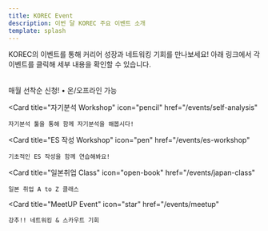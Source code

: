 ```yaml
---
title: KOREC Event
description: 이번 달 KOREC 주요 이벤트 소개
template: splash
---
```



<div style="margin-bottom: 2rem;">
  KOREC의 이벤트를 통해 커리어 성장과 네트워킹 기회를 만나보세요! 아래 링크에서 각 이벤트를 클릭해 세부 내용을 확인할 수 있습니다.
</div>

<Nav />

<CardGrid stagger>
  <Card
    title="일본취업 진단"
    icon="signal"
    href="/events/career-expo"
  >
    매월 선착순 신청! • 온/오프라인 가능
  </Card>

  <Card
    title="자기분석 Workshop"
    icon="pencil"
    href="/events/self-analysis"
  >
    자기분석 툴을 통해 함께 자기분석을 해봅시다!
  </Card>

  <Card
    title="ES 작성 Workshop"
    icon="pen"
    href="/events/es-workshop"
  >
    기초적인 ES 작성을 함께 연습해봐요!
  </Card>

  <Card
    title="일본취업 Class"
    icon="open-book"
    href="/events/japan-class"
  >
    일본 취업 A to Z 클래스
  </Card>

  <Card
    title="MeetUP Event"
    icon="star"
    href="/events/meetup"
  >
    강추!! 네트워킹 & 스카우트 기회
  </Card>
</CardGrid>